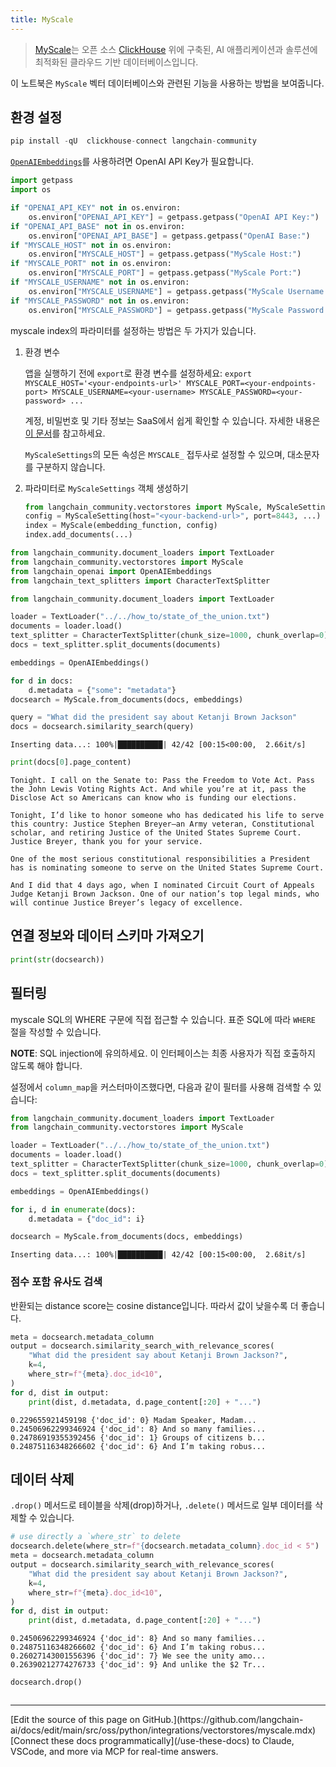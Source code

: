 ```yaml
---
title: MyScale
---
```


>[MyScale](https://docs.myscale.com/en/overview/)는 오픈 소스 [ClickHouse](https://github.com/ClickHouse/ClickHouse) 위에 구축된, AI 애플리케이션과 솔루션에 최적화된 클라우드 기반 데이터베이스입니다.

이 노트북은 `MyScale` 벡터 데이터베이스와 관련된 기능을 사용하는 방법을 보여줍니다.

## 환경 설정

```python
pip install -qU  clickhouse-connect langchain-community
```

[`OpenAIEmbeddings`](https://reference.langchain.com/python/integrations/langchain_openai/OpenAIEmbeddings/)를 사용하려면 OpenAI API Key가 필요합니다.

```python
import getpass
import os

if "OPENAI_API_KEY" not in os.environ:
    os.environ["OPENAI_API_KEY"] = getpass.getpass("OpenAI API Key:")
if "OPENAI_API_BASE" not in os.environ:
    os.environ["OPENAI_API_BASE"] = getpass.getpass("OpenAI Base:")
if "MYSCALE_HOST" not in os.environ:
    os.environ["MYSCALE_HOST"] = getpass.getpass("MyScale Host:")
if "MYSCALE_PORT" not in os.environ:
    os.environ["MYSCALE_PORT"] = getpass.getpass("MyScale Port:")
if "MYSCALE_USERNAME" not in os.environ:
    os.environ["MYSCALE_USERNAME"] = getpass.getpass("MyScale Username:")
if "MYSCALE_PASSWORD" not in os.environ:
    os.environ["MYSCALE_PASSWORD"] = getpass.getpass("MyScale Password:")
```

myscale index의 파라미터를 설정하는 방법은 두 가지가 있습니다.

1. 환경 변수

    앱을 실행하기 전에 `export`로 환경 변수를 설정하세요:
        `export MYSCALE_HOST='<your-endpoints-url>' MYSCALE_PORT=<your-endpoints-port> MYSCALE_USERNAME=<your-username> MYSCALE_PASSWORD=<your-password> ...`

    계정, 비밀번호 및 기타 정보는 SaaS에서 쉽게 확인할 수 있습니다. 자세한 내용은 [이 문서](https://docs.myscale.com/en/cluster-management/)를 참고하세요.

    `MyScaleSettings`의 모든 속성은 `MYSCALE_` 접두사로 설정할 수 있으며, 대소문자를 구분하지 않습니다.

2. 파라미터로 `MyScaleSettings` 객체 생성하기

    ```python
    from langchain_community.vectorstores import MyScale, MyScaleSettings
    config = MyScaleSetting(host="<your-backend-url>", port=8443, ...)
    index = MyScale(embedding_function, config)
    index.add_documents(...)
    ```

```python
from langchain_community.document_loaders import TextLoader
from langchain_community.vectorstores import MyScale
from langchain_openai import OpenAIEmbeddings
from langchain_text_splitters import CharacterTextSplitter
```

```python
from langchain_community.document_loaders import TextLoader

loader = TextLoader("../../how_to/state_of_the_union.txt")
documents = loader.load()
text_splitter = CharacterTextSplitter(chunk_size=1000, chunk_overlap=0)
docs = text_splitter.split_documents(documents)

embeddings = OpenAIEmbeddings()
```

```python
for d in docs:
    d.metadata = {"some": "metadata"}
docsearch = MyScale.from_documents(docs, embeddings)

query = "What did the president say about Ketanji Brown Jackson"
docs = docsearch.similarity_search(query)
```

```output
Inserting data...: 100%|██████████| 42/42 [00:15<00:00,  2.66it/s]
```

```python
print(docs[0].page_content)
```

```output
Tonight. I call on the Senate to: Pass the Freedom to Vote Act. Pass the John Lewis Voting Rights Act. And while you’re at it, pass the Disclose Act so Americans can know who is funding our elections.

Tonight, I’d like to honor someone who has dedicated his life to serve this country: Justice Stephen Breyer—an Army veteran, Constitutional scholar, and retiring Justice of the United States Supreme Court. Justice Breyer, thank you for your service.

One of the most serious constitutional responsibilities a President has is nominating someone to serve on the United States Supreme Court.

And I did that 4 days ago, when I nominated Circuit Court of Appeals Judge Ketanji Brown Jackson. One of our nation’s top legal minds, who will continue Justice Breyer’s legacy of excellence.
```

## 연결 정보와 데이터 스키마 가져오기

```python
print(str(docsearch))
```

## 필터링

myscale SQL의 WHERE 구문에 직접 접근할 수 있습니다. 표준 SQL에 따라 `WHERE` 절을 작성할 수 있습니다.

**NOTE**: SQL injection에 유의하세요. 이 인터페이스는 최종 사용자가 직접 호출하지 않도록 해야 합니다.

설정에서 `column_map`을 커스터마이즈했다면, 다음과 같이 필터를 사용해 검색할 수 있습니다:

```python
from langchain_community.document_loaders import TextLoader
from langchain_community.vectorstores import MyScale

loader = TextLoader("../../how_to/state_of_the_union.txt")
documents = loader.load()
text_splitter = CharacterTextSplitter(chunk_size=1000, chunk_overlap=0)
docs = text_splitter.split_documents(documents)

embeddings = OpenAIEmbeddings()

for i, d in enumerate(docs):
    d.metadata = {"doc_id": i}

docsearch = MyScale.from_documents(docs, embeddings)
```

```output
Inserting data...: 100%|██████████| 42/42 [00:15<00:00,  2.68it/s]
```

### 점수 포함 유사도 검색

반환되는 distance score는 cosine distance입니다. 따라서 값이 낮을수록 더 좋습니다.

```python
meta = docsearch.metadata_column
output = docsearch.similarity_search_with_relevance_scores(
    "What did the president say about Ketanji Brown Jackson?",
    k=4,
    where_str=f"{meta}.doc_id<10",
)
for d, dist in output:
    print(dist, d.metadata, d.page_content[:20] + "...")
```

```output
0.229655921459198 {'doc_id': 0} Madam Speaker, Madam...
0.24506962299346924 {'doc_id': 8} And so many families...
0.24786919355392456 {'doc_id': 1} Groups of citizens b...
0.24875116348266602 {'doc_id': 6} And I’m taking robus...
```

## 데이터 삭제

`.drop()` 메서드로 테이블을 삭제(drop)하거나, `.delete()` 메서드로 일부 데이터를 삭제할 수 있습니다.

```python
# use directly a `where_str` to delete
docsearch.delete(where_str=f"{docsearch.metadata_column}.doc_id < 5")
meta = docsearch.metadata_column
output = docsearch.similarity_search_with_relevance_scores(
    "What did the president say about Ketanji Brown Jackson?",
    k=4,
    where_str=f"{meta}.doc_id<10",
)
for d, dist in output:
    print(dist, d.metadata, d.page_content[:20] + "...")
```

```output
0.24506962299346924 {'doc_id': 8} And so many families...
0.24875116348266602 {'doc_id': 6} And I’m taking robus...
0.26027143001556396 {'doc_id': 7} We see the unity amo...
0.26390212774276733 {'doc_id': 9} And unlike the $2 Tr...
```

```python
docsearch.drop()
```

```python

```

---

<Callout icon="pen-to-square" iconType="regular">
    [Edit the source of this page on GitHub.](https://github.com/langchain-ai/docs/edit/main/src/oss/python/integrations/vectorstores/myscale.mdx)
</Callout>
<Tip icon="terminal" iconType="regular">
    [Connect these docs programmatically](/use-these-docs) to Claude, VSCode, and more via MCP for    real-time answers.
</Tip>
